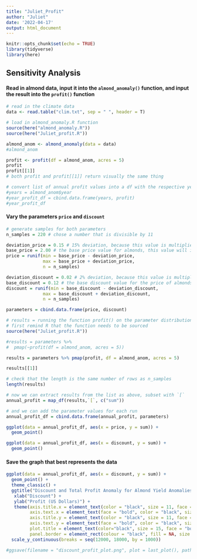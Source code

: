 ```yaml
---
title: "Juliet_Profit"
author: "Juliet"
date: '2022-04-17'
output: html_document
---
```


```r
knitr::opts_chunk$set(echo = TRUE)
library(tidyverse)
library(here)
```

## Sensitivity Analysis

#### Read in almond data, input it into the `almond_anomaly()` function, and input the result into the `profit()` function

```r
# read in the climate data
data <- read.table("clim.txt", sep = " ", header = T)

# load in almond_anomaly.R function
source(here("almond_anomaly.R"))
source(here("Juliet_profit.R"))

almond_anom <- almond_anomaly(data = data)
#almond_anom

profit <- profit(df = almond_anom, acres = 5)
profit
profit[[1]]
# both profit and profit[[1]] return visually the same thing 

# convert list of annual profit values into a df with the respective year
#years = almond_anom$year
#year_profit_df = cbind.data.frame(years, profit)
#year_profit_df
```

#### Vary the parameters `price` and `discount`

```r
# generate samples for both parameters
n_samples = 220 # chose a number that is divisible by 11

deviation_price = 0.15 # 15% deviation, because this value is multiplied by base_price, resulting in a $0.30 deviation
base_price = 2.00 # the base price value for almonds, this value will increase & decrease by 15% in the distribution
price = runif(min = base_price - deviation_price,
              max = base_price + deviation_price, 
              n = n_samples)

deviation_discount = 0.02 # 2% deviation, because this value is multiplied by base_discount, resulting in a $0.04 deviation
base_discount = 0.12 # the base discount value for the price of almonds, this value will increase & decrease by 2% in the distribution
discount = runif(min = base_discount - deviation_discount,
              max = base_discount + deviation_discount, 
              n = n_samples)

parameters = cbind.data.frame(price, discount)

# results = running the function profit() on the parameter distributions we created, and using the almond_anom df and 5 for acres
# first remind R that the function needs to be sourced
source(here("Juliet_profit.R"))

#results = parameters %>% 
#  pmap(~profit(df = almond_anom, acres = 5))

results = parameters %>% pmap(profit, df = almond_anom, acres = 5)

results[[1]]

# check that the length is the same number of rows as n_samples
length(results)

# now we can extract results from the list as above, subset with `[`
annual_profit = map_df(results,`[`, c("sum")) 

# and we can add the parameter values for each run
annual_profit_df = cbind.data.frame(annual_profit, parameters)
```

```r
ggplot(data = annual_profit_df, aes(x = price, y = sum)) +
  geom_point()

ggplot(data = annual_profit_df, aes(x = discount, y = sum)) +
  geom_point()
```

#### Save the graph that best represents the data

```r

ggplot(data = annual_profit_df, aes(x = discount, y = sum)) +
  geom_point() +
  theme_classic() +
  ggtitle("Discount and Total Profit Anomaly for Almond Yield Anomalies\n1989-2010") +
   xlab("Discount") + 
   ylab("Profit (US Dollars)") +
   theme(axis.title.x = element_text(color = "black", size = 11, face = "bold"),
         axis.text.x = element_text(face = "bold", color = "black", size = 10),
         axis.title.y = element_text(color = "black", size = 11, face = "bold"),
         axis.text.y = element_text(face = "bold", color = "black", size = 10),
         plot.title = element_text(color="black", size = 15, face = "bold"),
         panel.border = element_rect(colour = "black", fill = NA, size = 2)) +
  scale_y_continuous(breaks = seq(12000, 18000, by = 1000))

#ggsave(filename = "discount_profit_plot.png", plot = last_plot(), path = here())
```










